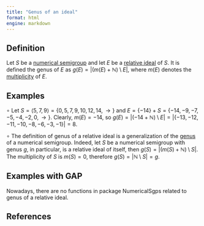 ```yaml
---
title: "Genus of an ideal"
format: html
engine: markdown
---
```


## Definition

Let $S$ be a [numerical semigroup](../Basic-concepts/Numerical-semigroup.qmd) and let $E$ be a [relative ideal](Relative-ideal.qmd) of $S$. It is defined the genus of $E$ as $g(E) = |(m(E) + \mathbb{N}) \setminus E|$, where $m(E)$ denotes the [multiplicity](Multiplicity-ideal.qmd) of $E$.

## Examples

$\circ$ Let $S = \langle 5, 7, 9 \rangle = \{0, 5, 7, 9, 10, 12, 14, \rightarrow \}$ and $E = \{-14\} + S = \{-14, -9, -7, -5, -4, -2, 0, \rightarrow\}$. Clearly, $m(E) = -14$, so $g(E) = |(-14 + \mathbb{N}) \setminus E| = |\{-13, -12, -11, -10, -8, -6, -3, -1\}| = 8$.

$\circ$ The definition of genus of a relative ideal is a generalization of the [genus](../Basic-concepts/Genus.qmd) of a numerical semigroup. Indeed, let $S$ be a numerical semigroup with genus $g$, in particular, is a relative ideal of itself, then $g(S) = |(m(S) + \mathbb{N}) \setminus S|$. The multiplicity of $S$ is $m(S) = 0$, therefore $g(S) = |\mathbb{N} \setminus S| = g$.

## Examples with GAP

Nowadays, there are no functions in package NumericalSgps related to genus of a relative ideal.

## References
